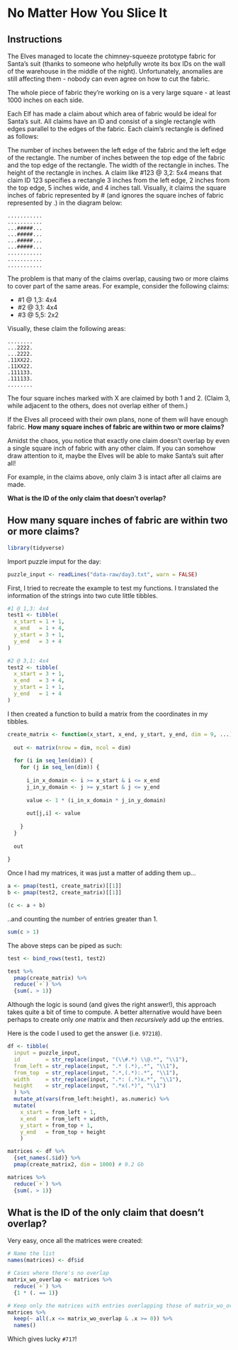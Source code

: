 # No Matter How You Slice It {#day3}

## Instructions {-}

The Elves managed to locate the chimney-squeeze prototype fabric for Santa's suit (thanks to someone who helpfully wrote its box IDs on the wall of the warehouse in the middle of the night). Unfortunately, anomalies are still affecting them - nobody can even agree on how to cut the fabric.

The whole piece of fabric they're working on is a very large square - at least 1000 inches on each side.

Each Elf has made a claim about which area of fabric would be ideal for Santa's suit. All claims have an ID and consist of a single rectangle with edges parallel to the edges of the fabric. Each claim's rectangle is defined as follows:

The number of inches between the left edge of the fabric and the left edge of the rectangle.
The number of inches between the top edge of the fabric and the top edge of the rectangle.
The width of the rectangle in inches.
The height of the rectangle in inches.
A claim like #123 @ 3,2: 5x4 means that claim ID 123 specifies a rectangle 3 inches from the left edge, 2 inches from the top edge, 5 inches wide, and 4 inches tall. Visually, it claims the square inches of fabric represented by # (and ignores the square inches of fabric represented by .) in the diagram below:

```
...........
...........
...#####...
...#####...
...#####...
...#####...
...........
...........
...........
```

The problem is that many of the claims overlap, causing two or more claims to cover part of the same areas. For example, consider the following claims:

* #1 @ 1,3: 4x4
* #2 @ 3,1: 4x4
* #3 @ 5,5: 2x2

Visually, these claim the following areas:

```
........
...2222.
...2222.
.11XX22.
.11XX22.
.111133.
.111133.
........
```

The four square inches marked with X are claimed by both 1 and 2. (Claim 3, while adjacent to the others, does not overlap either of them.)

If the Elves all proceed with their own plans, none of them will have enough fabric. **How many square inches of fabric are within two or more claims?**

Amidst the chaos, you notice that exactly one claim doesn't overlap by even a single square inch of fabric with any other claim. If you can somehow draw attention to it, maybe the Elves will be able to make Santa's suit after all!

For example, in the claims above, only claim 3 is intact after all claims are made.

**What is the ID of the only claim that doesn't overlap?**

## How many square inches of fabric are within two or more claims?

```r
library(tidyverse)
```

Import puzzle imput for the day:

```r
puzzle_input <- readLines("data-raw/day3.txt", warn = FALSE)
```

First, I tried to recreate the example to test my functions. I translated the information of the strings into two cute little tibbles.

```r
#1 @ 1,3: 4x4
test1 <- tibble(
  x_start = 1 + 1,
  x_end   = 1 + 4,
  y_start = 3 + 1,
  y_end   = 3 + 4
)

#2 @ 3,1: 4x4
test2 <- tibble(
  x_start = 3 + 1,
  x_end   = 3 + 4,
  y_start = 1 + 1,
  y_end   = 1 + 4
)
```

I then created a function to build a matrix from the coordinates in my tibbles.

```r
create_matrix <- function(x_start, x_end, y_start, y_end, dim = 9, ...) {
  
  out <- matrix(nrow = dim, ncol = dim)
  
  for (i in seq_len(dim)) {
    for (j in seq_len(dim)) {
      
      i_in_x_domain <- i >= x_start & i <= x_end
      j_in_y_domain <- j >= y_start & j <= y_end
      
      value <- 1 * (i_in_x_domain * j_in_y_domain)
      
      out[j,i] <- value
  
    }
  }
  
  out
  
}
```

Once I had my matrices, it was just a matter of adding them up...

```r
a <- pmap(test1, create_matrix)[[1]]
b <- pmap(test2, create_matrix)[[1]]

(c <- a + b)
```

..and counting the number of entries greater than 1.

```r
sum(c > 1)
```

The above steps can be piped as such:

```r
test <- bind_rows(test1, test2)

test %>%
  pmap(create_matrix) %>% 
  reduce(`+`) %>% 
  {sum(. > 1)}
```

Although the logic is sound (and gives the right answer!), this approach takes quite a bit of time to compute. A better alternative would have been perhaps to create only *one* matrix and then *recursively* add up the entries.

Here is the code I used to get the answer (i.e. `97218`).

```r
df <- tibble(
  input = puzzle_input,
  id        = str_replace(input, "(\\#.*) \\@.*", "\\1"),
  from_left = str_replace(input, ".* (.*),.*", "\\1"),
  from_top  = str_replace(input, ".*,(.*):.*", "\\1"),
  width     = str_replace(input, ".*: (.*)x.*", "\\1"),
  height    = str_replace(input, ".*x(.*)", "\\1")
  ) %>% 
  mutate_at(vars(from_left:height), as.numeric) %>% 
  mutate(
    x_start = from_left + 1,
    x_end   = from_left + width,
    y_start = from_top + 1,
    y_end   = from_top + height
    ) 

matrices <- df %>% 
  {set_names(.$id)} %>% 
  pmap(create_matrix2, dim = 1000) # 9.2 Gb

matrices %>%
  reduce(`+`) %>% 
  {sum(. > 1)}
```

## What is the ID of the only claim that doesn't overlap?

Very easy, once all the matrices were created:

```r
# Name the list
names(matrices) <- df$id 

# Cases where there's no overlap
matrix_wo_overlap <- matrices %>%
  reduce(`+`) %>% 
  {1 * (. == 1)}

# Keep only the matrices with entries overlapping those of matrix_wo_overlap
matrices %>% 
  keep(~ all(.x <= matrix_wo_overlap & .x >= 0)) %>% 
  names()
```

Which gives lucky `#717`!
